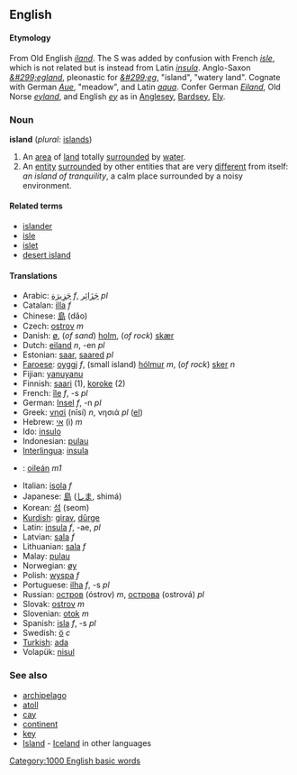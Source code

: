 ==English==
{{Wikipedia}}
====Etymology====
From Old English ''[[iland]]''.  The S was added by confusion with French ''[[isle]]'', which is not related but is instead from Latin ''[[insula]]''. Anglo-Saxon ''[[&#299;egland]]'', pleonastic for ''[[&#299;eg]]'', "island", "watery land". Cognate with German ''[[Aue]]'', "meadow", and Latin ''[[aqua]]''. Confer German ''[[Eiland]]'', Old Norse ''[[eyland]]'', and English ''[[ey]]'' as in [[Anglesey]], [[Bardsey]], [[Ely]].

===Noun===
'''island'''  (''plural:'' [[islands]])
# An [[area]] of [[land]] totally [[surround]]ed by [[water]].
# An [[entity]] [[surround]]ed by other entities that are very [[different]] from itself: ''an island of tranquility'', a calm place surrounded by a noisy environment.

====Related terms====
*[[islander]]
*[[isle]]
*[[islet]]
*[[desert island]]

====Translations====
*Arabic: [[جزيرة|جَزِيرَة]] {{IPAchar|(ʤazíːra)}} ''f'', [[جزائر|جَزَائِر]] {{IPAchar|(ʤazáː’ir)}} ''pl''
*Catalan: [[illa]] ''f''
*Chinese: [[島]] (dǎo)
*Czech: [[ostrov]] ''m''
*Danish: [[ø]], (''of sand'') [[holm]], (''of rock'') [[skær]]
*Dutch: [[eiland]] ''n'', -en ''pl''
*Estonian: [[saar]], [[saared]] ''pl''
*[[Faroese]]: [[oyggj]] ''f'', (small island) [[hólmur]] ''m'', (''of rock'') [[sker]] ''n''
*Fijian: [[yanuyanu]]
*Finnish: [[saari]] (1), [[koroke]] (2)
*French: [[île]] ''f'', -s ''pl''
*German: [[Insel]] ''f'', -n ''pl''
*Greek: [[νησί]] (nīsí) ''n'', νησιά ''pl'' ([[:el:νησί|el]])
*Hebrew: [[אי]] (i) ''m''
*Ido: [[insulo]]
*Indonesian: [[pulau]]
*[[Interlingua]]: [[insula]]
*{{ga}}: [[oileán]] ''m1''
*Italian: [[isola]] ''f''
*Japanese: [[島]] ([[しま]], shimá)
*Korean: [[섬]] (seom)
*[[Kurdish]]: [[girav]], [[dûrge]]
*Latin: [[insula]] ''f'', -ae, ''pl''
*Latvian: [[sala]] ''f''
*Lithuanian: [[sala]] ''f''
*Malay: [[pulau]]
*Norwegian: [[øy]]
*Polish: [[wyspa]] ''f''
*Portuguese: [[ilha]] ''f'', -s ''pl''
*Russian: [[остров]] (óstrov) ''m'', [[острова]] (ostrová) ''pl''
*Slovak: [[ostrov]] ''m''
*Slovenian: [[otok]] ''m''
*Spanish: [[isla]] ''f'', -s ''pl''
*Swedish: [[ö]] ''c''
*[[Turkish]]: [[ada]]
*Volapük: [[nisul]]

===See also===
*[[archipelago]]
*[[atoll]]
*[[cay]]
*[[continent]]
*[[key]]
*[[Island]] - [[Iceland]] in other languages

[[Category:1000 English basic words]]